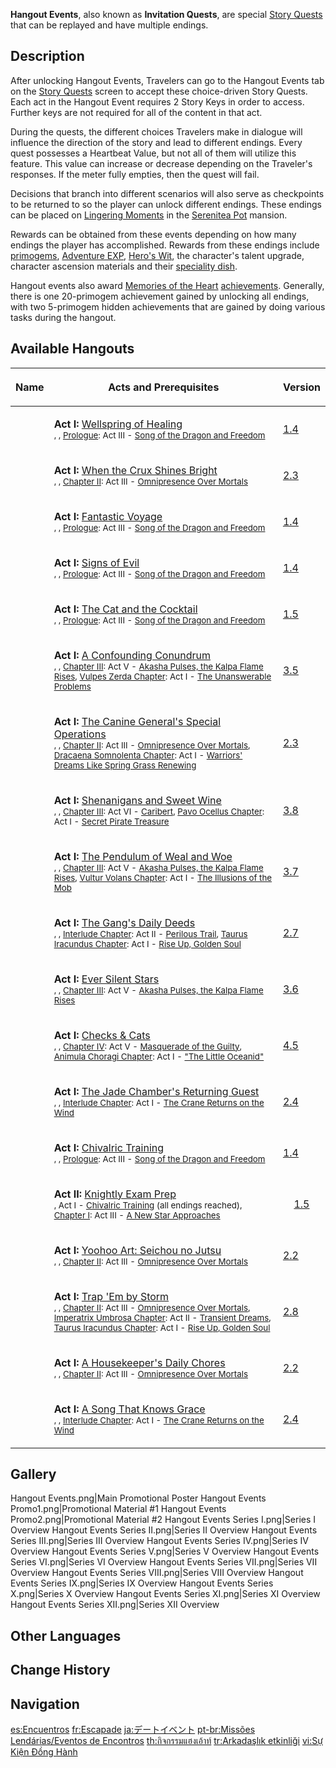 {{CustomTabs
|tab1 = Overview
|tab2 = List
|tab3 = Gallery
}}
{{Terminology Infobox
|image        = System Hangout Event.png
|type         = Quest Groups
|group        = Story Quests
}}
'''Hangout Events''', also known as '''Invitation Quests''', are special [[Story Quests]] that can be replayed and have multiple endings.

==Description==
After unlocking Hangout Events, Travelers can go to the Hangout Events tab on the [[Story Quests]] screen to accept these choice-driven Story Quests. Each act in the Hangout Event requires 2 Story Keys in order to access. Further keys are not required for all of the content in that act.

During the quests, the different choices Travelers make in dialogue will influence the direction of the story and lead to different endings. Every quest possesses a Heartbeat Value, but not all of them will utilize this feature. This value can increase or decrease depending on the Traveler's responses. If the meter fully empties, then the quest will fail.

Decisions that branch into different scenarios will also serve as checkpoints to be returned to so the player can unlock different endings. These endings can be placed on [[Lingering Moment]]s in the [[Serenitea Pot]] mansion.

Rewards can be obtained from these events depending on how many endings the player has accomplished. Rewards from these endings include [[primogem]]s, [[Adventure EXP]], [[Hero's Wit]], the character's talent upgrade, character ascension materials and their [[Food#List of Special Dishes|speciality dish]].

Hangout events also award [[Memories of the Heart]] [[achievements]]. Generally, there is one 20-primogem achievement gained by unlocking all endings, with two 5-primogem hidden achievements that are gained by doing various tasks during the hangout.

==Available Hangouts==
{| class="article-table sortable tdc1 tdc3"
!style="text-align: center;"|Name
!Acts and Prerequisites
!style="text-align: center;"|Version
|-
|{{Character|Barbara}}
|data-sort-value="26"|'''Act I:''' [[Wellspring of Healing]]<br><small><!--
-->{{AR|26}}, <!--
-->{{Story Key|2}}, <!--
-->{{Icon/Quest}} [[Prologue]]: Act III - [[Song of the Dragon and Freedom]]</small>
|data-sort-value="2021-03-17"|[[1.4]]
|-
|{{Character|Beidou}}
|data-sort-value="30"|'''Act I:''' [[When the Crux Shines Bright]]<br><small><!--
-->{{AR|30}}, <!--
-->{{Story Key|2}}, <!--
-->{{Icon/Quest}} [[Chapter II]]: Act III - [[Omnipresence Over Mortals]]</small>
|data-sort-value="2021-11-24"|[[2.3]]
|-
|{{Character|Bennett}}
|data-sort-value="26"|'''Act I:''' [[Fantastic Voyage (Hangout Event)|Fantastic Voyage]]<br><small><!--
-->{{AR|26}}, <!--
-->{{Story Key|2}}, <!--
-->{{Icon/Quest}} [[Prologue]]: Act III - [[Song of the Dragon and Freedom]]</small>
|data-sort-value="2021-03-17"|[[1.4]]
|-
|{{Character|Chongyun}}
|data-sort-value="26"|'''Act I:''' [[Signs of Evil]]<br><small><!--
-->{{AR|26}}, <!--
-->{{Story Key|2}}, <!--
-->{{Icon/Quest}} [[Prologue]]: Act III - [[Song of the Dragon and Freedom]]</small>
|data-sort-value="2021-03-17"|[[1.4]]
|-
|{{Character|Diona}}
|data-sort-value="26"|'''Act I:''' [[The Cat and the Cocktail]]<br><small><!--
-->{{AR|26}}, <!--
-->{{Story Key|2}}, <!--
-->{{Icon/Quest}} [[Prologue]]: Act III - [[Song of the Dragon and Freedom]]</small>
|data-sort-value="2021-04-28"|[[1.5]]
|-
|{{Character|Faruzan}}
|data-sort-value="40"|'''Act I:''' [[A Confounding Conundrum]]<br><small><!--
-->{{AR|40}}, <!--
-->{{Story Key|2}}, <!--
-->{{Icon/Quest}} [[Chapter III]]: Act V - [[Akasha Pulses, the Kalpa Flame Rises]], <!--
-->{{Icon/Quest}} [[Vulpes Zerda Chapter]]: Act I - [[The Unanswerable Problems]]</small>
|data-sort-value="2023-03-01"|[[3.5]]
|-
|{{Character|Gorou}}
|data-sort-value="40"|'''Act I:''' [[The Canine General's Special Operations]]<br><small><!--
-->{{AR|40}}, <!--
-->{{Story Key|2}}, <!--
-->{{Icon/Quest}} [[Chapter II]]: Act III - [[Omnipresence Over Mortals]], <!--
-->{{Icon/Quest}} [[Dracaena Somnolenta Chapter]]: Act I - [[Warriors' Dreams Like Spring Grass Renewing]]</small>
|data-sort-value="2021-11-24"|[[2.3]]
|-
|{{Character|Kaeya}}
|data-sort-value="35"|'''Act I:''' [[Shenanigans and Sweet Wine]]<br><small><!--
-->{{AR|35}}, <!--
-->{{Story Key|2}}, <!--
-->{{Icon/Quest}} [[Chapter III]]: Act VI - [[Caribert]], <!--
-->{{Icon/Quest}} [[Pavo Ocellus Chapter]]: Act I - [[Secret Pirate Treasure]]</small>
|data-sort-value="2023-07-25"|[[3.8]]
|-
|{{Character|Kaveh}}
|data-sort-value="40"|'''Act I:''' [[The Pendulum of Weal and Woe]]<br><small><!--
-->{{AR|40}}, <!--
-->{{Story Key|2}}, <!--
-->{{Icon/Quest}} [[Chapter III]]: Act V - [[Akasha Pulses, the Kalpa Flame Rises]], <!--
-->{{Icon/Quest}} [[Vultur Volans Chapter]]: Act I - [[The Illusions of the Mob]]</small>
|data-sort-value="2023-05-24"|[[3.7]]
|-
|{{Character|Kuki Shinobu}}
|data-sort-value="40"|'''Act I:''' [[The Gang's Daily Deeds]]<br><small><!--
-->{{AR|40}}, <!--
-->{{Story Key|2}}, <!--
-->{{Icon/Quest}} [[Interlude Chapter]]: Act II - [[Perilous Trail]], <!--
-->{{Icon/Quest}} [[Taurus Iracundus Chapter]]: Act I - [[Rise Up, Golden Soul]]</small>
|data-sort-value="2022-05-31"|[[2.7]]
|-
|{{Character|Layla}}
|data-sort-value="40"|'''Act I:''' [[Ever Silent Stars]]<br><small><!--
-->{{AR|40}},<!--
-->{{Story Key|2}},<!--
-->{{Icon/Quest}} [[Chapter III]]: Act V - [[Akasha Pulses, the Kalpa Flame Rises]]</small>
|data-sort-value="2023-04-12"|[[3.6]]
|-
|{{Character|Lynette}}
|data-sort-value="40"|'''Act I:''' [[Checks & Cats]]<br><small><!--
-->{{AR|40}},<!--
-->{{Story Key|2}},<!--
-->{{Icon/Quest}} [[Chapter IV]]: Act V - [[Masquerade of the Guilty]], <!--
-->{{Icon/Quest}} [[Animula Choragi Chapter]]: Act I - [["The Little Oceanid"]]</small>
|data-sort-value="2024-03-13"|[[4.5]]
|-
|{{Character|Ningguang}}
|data-sort-value="28"|'''Act I:''' [[The Jade Chamber's Returning Guest]]<br><small><!--
-->{{AR|28}}, <!--
-->{{Story Key|2}}, <!--
-->{{Icon/Quest}} [[Interlude Chapter]]: Act I - [[The Crane Returns on the Wind]]</small>
|data-sort-value="2022-01-05"|[[2.4]]
|-
|rowspan="2"|{{Character|Noelle}}
|data-sort-value="26"|'''Act I:''' [[Chivalric Training]]<br><small><!--
-->{{AR|26}}, <!--
-->{{Story Key|2}}, <!--
-->{{Icon/Quest}} [[Prologue]]: Act III - [[Song of the Dragon and Freedom]]</small>
|data-sort-value="2021-03-17"|[[1.4]]
|-
|style="text-align: left;" data-sort-value="26"|'''Act II:''' [[Knightly Exam Prep]]<br><small><!--
-->{{Story Key|2}}, <!--
-->{{Icon/Quest}} Act I - [[Chivalric Training]] (all endings reached), <!--
-->{{Icon/Quest}} [[Chapter I]]: Act III - [[A New Star Approaches]]</small>
|style="text-align: center;" data-sort-value="2021-04-28"|[[1.5]]
|-
|{{Character|Sayu}}
|data-sort-value="30"|'''Act I:''' [[Yoohoo Art: Seichou no Jutsu]]<br><small><!--
-->{{AR|30}}, <!--
-->{{Story Key|2}}, <!--
-->{{Icon/Quest}} [[Chapter II]]: Act III - [[Omnipresence Over Mortals]]</small>
|data-sort-value="2021-10-13"|[[2.2]]
|-
|{{Character|Shikanoin Heizou}}
|data-sort-value="40"|'''Act I:''' [[Trap 'Em by Storm]]<br><small><!--
-->{{AR|40}}, <!--
-->{{Story Key|2}}, <!--
-->{{Icon/Quest}} [[Chapter II]]: Act III - [[Omnipresence Over Mortals]], <!--
-->{{Icon/Quest}} [[Imperatrix Umbrosa Chapter]]: Act II - [[Transient Dreams]], <!--
-->{{Icon/Quest}} [[Taurus Iracundus Chapter]]: Act I - [[Rise Up, Golden Soul]]</small>
|data-sort-value="2022-07-13"|[[2.8]]
|-
|{{Character|Thoma}}
|data-sort-value="30"|'''Act I:''' [[A Housekeeper's Daily Chores]]<br><small><!--
-->{{AR|30}}, <!--
-->{{Story Key|2}}, <!--
-->{{Icon/Quest}} [[Chapter II]]: Act III - [[Omnipresence Over Mortals]]</small>
|data-sort-value="2021-10-13"|[[2.2]]
|-
|{{Character|Yun Jin}}
|data-sort-value="28"|'''Act I:''' [[A Song That Knows Grace]]<br><small><!--
-->{{AR|28}}, <!--
-->{{Story Key|2}}, <!--
-->{{Icon/Quest}} [[Interlude Chapter]]: Act I - [[The Crane Returns on the Wind]]</small>
|data-sort-value="2022-01-05"|[[2.4]]
|}

==Gallery==
<gallery>
Hangout Events.png|Main Promotional Poster
Hangout Events Promo1.png|Promotional Material #1
Hangout Events Promo2.png|Promotional Material #2
Hangout Events Series I.png|Series I Overview
Hangout Events Series II.png|Series II Overview
Hangout Events Series III.png|Series III Overview
Hangout Events Series IV.png|Series IV Overview
Hangout Events Series V.png|Series V Overview
Hangout Events Series VI.png|Series VI Overview
Hangout Events Series VII.png|Series VII Overview
Hangout Events Series VIII.png|Series VIII Overview
Hangout Events Series IX.png|Series IX Overview
Hangout Events Series X.png|Series X Overview
Hangout Events Series XI.png|Series XI Overview
Hangout Events Series XII.png|Series XII Overview
</gallery>

==Other Languages==
{{Other Languages
|en      = Hangout Event
|zhs     = 邀约事件
|zhs_rm  = Yāoyuē Shìjiàn
|zht     = 邀約事件
|zht_rm  = Yāoyuē Shìjiàn
|zh_tl   = Invitation Event
|ja      = デートイベント
|ja_rm   = Deetoibento
|ja_tl   = Date Event
|ko      = 초대 이벤트
|ko_tl   = Invitation Event
|es      = Encuentro
|es_tl   = Encounter
|fr      = Escapade
|fr_tl   = Getaway
|ru      = Встреча
|ru_tl   = Encounter
|th      = กิจกรรมแฮงเอ้าท์
|th_rm   = Kitchakam Haeng-ao
|th_tl   = Hangout Event
|vi      = Sự Kiện Đồng Hành
|vi_tl   = Companion Event
|de      = Einladungsereignis
|de_tl   = Invitation Event
|id      = Event Undangan
|id_tl   = Invitation Event
|pt      = Eventos de Encontros
|pt_tl   = 
|tr      = Arkadaşlık Etkinliği
|tr_tl   = Friendship Event
|it      = Evento incontro
|it_tl   = 
}}

==Change History==
{{Change History|1.4}}

==Navigation==
{{Genshin Navbox}}
[[Category:Story Quests| ]]

[[es:Encuentros]]
[[fr:Escapade]]
[[ja:デートイベント]]
[[pt-br:Missões Lendárias/Eventos de Encontros]]
[[th:กิจกรรมแฮงเอ้าท์]]
[[tr:Arkadaşlık etkinliği]]
[[vi:Sự Kiện Đồng Hành]]
